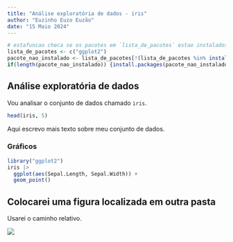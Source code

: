 ```yaml
---
title: "Análise exploratória de dados - iris"
author: "Euzinho Euzo Euzão"
date: "15 Maio 2024"
---
```


```r
# estafuncao checa se os pacotes em `lista_de_pacotes` estao instalados no seu computador; se nao estiverem, a funcao vai instalar para vc
lista_de_pacotes <- c("ggplot2")
pacote_nao_instalado <- lista_de_pacotes[!(lista_de_pacotes %in% installed.packages()[,"Package"])]
if(length(pacote_nao_instalado)) {install.packages(pacote_nao_instalado)}
```


## Análise exploratória de dados

Vou analisar o conjunto de dados chamado `iris`.

```r
head(iris, 5)
```

Aqui escrevo mais texto sobre meu conjunto de dados.

### Gráficos

```r
library("ggplot2")
iris |> 
  ggplot(aes(Sepal.Length, Sepal.Width)) +
  geom_point()
```


## Colocarei uma figura localizada em outra pasta

Usarei o caminho relativo.  

![](../../figuras/capa.png)